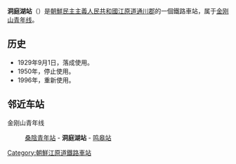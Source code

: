 {{朝鮮半島車站資訊
|公司色 = blue
|文字色 = 
|站名 = 洞庭湖站
|圖片 = 
|pxl = 
|圖片說明 =
|前一站 = [[桑陰青年站|桑陰青年]]
|前一站距離 = 10.3
|後一站距離 = 6.2
|後一站 = [[鸣皋站|鸣皋]]
|所屬路線 = [[金刚山青年线|金刚山青年线]]
|距離 = 25.2
|起點站 = [[安边站|安边]]
|諺文 = 동정호역
|朝鮮漢字 = 洞庭湖驛
|文觀部式 = 
|馬-賴式 = Tongjŏngho-yŏk
|副站名 = 
|車站編號 = 
|停站路線數 = 
|所屬公司 = [[朝鮮民主主義人民共和國鐵道省|朝鮮民主主義人民共和國鐵道省]]
|所在地 =[[江原道_(北)|江原道]][[通川郡_(朝鲜)|通川郡]]
|車站構造 = 地面车站
|月台配置 = 
|啟用年月日 =1929年9月1日
|廢站年月日 = 
|上下車人次 = 
|統計年度 = 
|轉車 = 
|備註 = 
|全寬備註 = 
}}

'''洞庭湖站'''（{{lang-ko|동정호역}}）是[[朝鮮民主主義人民共和國|朝鮮民主主義人民共和國]][[江原道_(北)|江原道]][[通川郡_(朝鲜)|通川郡]]的一個鐵路車站，属于[[金刚山青年线|金刚山青年线]]。

==历史==
*1929年9月1日，落成使用。
*1950年，停止使用。
*1996年，重新使用。

==邻近车站==
金刚山青年线
:[[桑陰青年站|桑陰青年站]] - '''洞庭湖站''' - [[鸣皋站|鸣皋站]]

{{朝鲜铁路小作品}}

{{金刚山青年线}}

[[Category:朝鮮江原道鐵路車站|Category:朝鮮江原道鐵路車站]]
